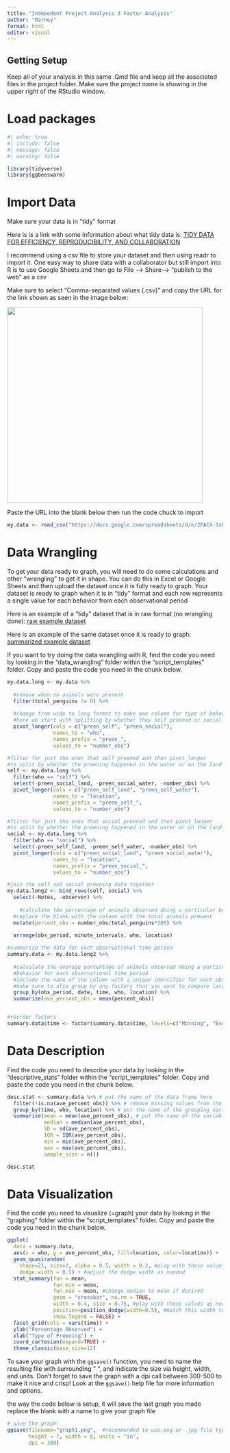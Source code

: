 ```yaml
---
title: "Indepedent Project Analysis 3 Factor Analysis"
author: "Marney"
format: html
editor: visual
---
```


## Getting Setup

Keep all of your analysis in this same .Qmd file and keep all the associated files in the project folder. Make sure the project name is showing in the upper right of the RStudio window.

# Load packages

```r
#| echo: true
#| include: false
#| message: false
#| warning: false

library(tidyverse)
library(ggbeeswarm)

```

# Import Data

Make sure your data is in "tidy" format

Here is is a link with some information about what tidy data is: [TIDY DATA FOR EFFICIENCY, REPRODUCIBILITY, AND COLLABORATION](https://www.openscapes.org/blog/2020/10/12/tidy-data/)

I recommend using a csv file to store your dataset and then using readr to import it. One easy way to share data with a collaborator but still import into R is to use Google Sheets and then go to File --\> Share--\> "publish to the web" as a csv

Make sure to select "Comma-separated values (.csv)" and copy the URL for the link shown as seen in the image below:

![](images/save_to_web.png){fig-alt="Under link make sure that entire document and comma-separated values (.csv) are selected when you publish to the web. Copy the link shown." width="457"}

Paste the URL into the blank below then run the code chuck to import

```r


my.data <- read_csv("https://docs.google.com/spreadsheets/d/e/2PACX-1vQMqRB4H8Y5WdkUZaEghI57JRDIe3hdw_AaomDhs5LP7zW3DXIM8BLUpSrjzL8P1a0SLWkKu1KbEBYH/pub?output=csv")

```

# Data Wrangling

To get your data ready to graph, you will need to do some calculations and other "wrangling" to get it in shape. You can do this in Excel or Google Sheets and then upload the dataset once it is fully ready to graph. Your dataset is ready to graph when it is in "tidy" format and each row represents a single value for each behavior from each observational period

Here is an example of a "tidy" dataset that is in raw format (no wrangling done): [raw example dataset](https://docs.google.com/spreadsheets/d/1wYSSC5Ji5ZBub-jDIItC6VNt3DG_lWmtE4KV4VvljqA/edit?usp=sharing)

Here is an example of the same dataset once it is ready to graph: [summarized example dataset](https://docs.google.com/spreadsheets/d/1GzYmA1JeUeK9VwwhrxfnipUaOH6ZXQbTJ4E23EfK0X8/edit?usp=sharing)

If you want to try doing the data wrangling with R, find the code you need by looking in the "data_wrangling" folder within the "script_templates" folder. Copy and paste the code you need in the chunk below.

```r

my.data.long <- my.data %>% 
  
  #remove when no animals were present 
  filter(total_penguins != 0) %>%   
  
  #change from wide to long format to make one column for type of behavior
  #here we start with splitting by whether they self preened or social preened
  pivot_longer(cols = c("preen_self", "preen_social"),
               names_to = "who",
               names_prefix = "preen_",
               values_to = "number_obs") 

#filter for just the ones that self preened and then pivot_longer 
#to split by whether the preening happened in the water or on the land
self <- my.data.long %>% 
  filter(who == "self") %>% 
  select(-preen_social_land, -preen_social_water, -number_obs) %>% 
  pivot_longer(cols = c("preen_self_land", "preen_self_water"),
               names_to = "location",
               names_prefix = "preen_self_",
               values_to = "number_obs") 

#filter for just the ones that social preened and then pivot_longer 
#to split by whether the preening happened in the water or on the land
social <- my.data.long %>% 
  filter(who == "social") %>% 
  select(-preen_self_land, -preen_self_water, -number_obs) %>% 
  pivot_longer(cols = c("preen_social_land", "preen_social_water"),
               names_to = "location",
               names_prefix = "preen_social_",
               values_to = "number_obs") 

#join the self and social preening data together
my.data.long2 <- bind_rows(self, social) %>% 
  select(-Notes, -observer) %>% 
  
    #calculate the percentage of animals observed doing a particular behavior
  #replace the blank with the column with the total animals present
  mutate(percent_obs = number_obs/total_penguins*100) %>% 
  
  arrange(obs_period, minute_intervals, who, location)

#summarize the data for each observational time period
summary.data <- my.data.long2 %>% 
  
  #calculate the average percentage of animals observed doing a particular 
  #behavior for each observational time period
  #include the name of the column with a unique identifier for each observational time period in the group_by() function
  #make sure to also group by any factors that you want to compare later
  group_by(obs_period, date, time, who, location) %>% 
  summarize(ave_percent_obs = mean(percent_obs))


#reorder factors
summary.data$time <- factor(summary.data$time, levels=c("Morning", "Evening"))

```

# Data Description

Find the code you need to describe your data by looking in the "descriptive_stats" folder within the "script_templates" folder. Copy and paste the code you need in the chunk below.

```r

desc.stat <- summary.data %>% # put the name of the data frame here
  filter(!is.na(ave_percent_obs)) %>% # remove missing values from the variable of interest
  group_by(time, who, location) %>% # put the name of the grouping variables here
  summarize(mean = mean(ave_percent_obs), # put the name of the variable you want to summarize in this & following blanks
            median = median(ave_percent_obs), 
            SD = sd(ave_percent_obs), 
            IQR = IQR(ave_percent_obs), 
            min = min(ave_percent_obs),
            max = max(ave_percent_obs),
            sample_size = n())

desc.stat


```

# Data Visualization

Find the code you need to visualize (=graph) your data by looking in the "graphing" folder within the "script_templates" folder. Copy and paste the code you need in the chunk below.

```r

ggplot(
  data = summary.data, 
  aes(x = who, y = ave_percent_obs, fill=location, color=location)) + 
  geom_quasirandom(
    shape=21, size=2, alpha = 0.5, width = 0.2, #play with these values as needed
    dodge.width = 0.5) + #adjust the dodge width as needed
  stat_summary(fun = mean, 
               fun.min = mean, 
               fun.max = mean, #change median to mean if desired
               geom = "crossbar", na.rm = TRUE,
               width = 0.4, size = 0.75, #play with these values as needed
               position=position_dodge(width=0.5), #match this width to dodge.width above
               show.legend = FALSE) + 
  facet_grid(cols = vars(time)) +
  ylab("Percentage Observed") +
  xlab("Type of Preening") +
  coord_cartesian(expand=TRUE) +
  theme_classic(base_size=12) 


```

To save your graph with the `ggsave()` function, you need to name the resulting file with surrounding " ", and indicate the size via height, width, and units. Don't forget to save the graph with a dpi call between 300-500 to make it nice and crisp! Look at the `ggsave()` help file for more information and options.

the way the code below is setup, it will save the last graph you made replace the blank with a name to give your graph file

```r

# save the graph!
ggsave(filename="graph1.png",  #recommended to use.png or .jpg file types
       height = 7, width = 8, units = "in", 
       dpi = 300)

```
